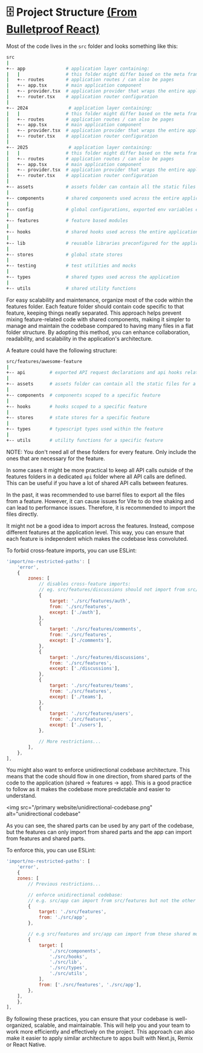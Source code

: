 # 🗄️ Project Structure [(From Bulletproof React)](https://github.com/alan2207/bulletproof-react/blob/master/docs/project-structure.md)

Most of the code lives in the `src` folder and looks something like this:

```sh
src
|
+-- app               # application layer containing:
|   |                 # this folder might differ based on the meta framework used
|   +-- routes        # application routes / can also be pages
|   +-- app.tsx       # main application component
|   +-- provider.tsx  # application provider that wraps the entire application with different global providers - this might also differ based on meta framework used
|   +-- router.tsx    # application router configuration
|
+-- 2024               # application layer containing:
|   |                 # this folder might differ based on the meta framework used
|   +-- routes        # application routes / can also be pages
|   +-- app.tsx       # main application component
|   +-- provider.tsx  # application provider that wraps the entire application with different global providers - this might also differ based on meta framework used
|   +-- router.tsx    # application router configuration
|
+-- 2025               # application layer containing:
|   |                 # this folder might differ based on the meta framework used
|   +-- routes        # application routes / can also be pages
|   +-- app.tsx       # main application component
|   +-- provider.tsx  # application provider that wraps the entire application with different global providers - this might also differ based on meta framework used
|   +-- router.tsx    # application router configuration
|
+-- assets            # assets folder can contain all the static files such as images, fonts, etc.
|
+-- components        # shared components used across the entire application
|
+-- config            # global configurations, exported env variables etc.
|
+-- features          # feature based modules
|
+-- hooks             # shared hooks used across the entire application
|
+-- lib               # reusable libraries preconfigured for the application
|
+-- stores            # global state stores
|
+-- testing           # test utilities and mocks
|
+-- types             # shared types used across the application
|
+-- utils             # shared utility functions
```

For easy scalability and maintenance, organize most of the code within the features folder. Each feature folder should contain code specific to that feature, keeping things neatly separated. This approach helps prevent mixing feature-related code with shared components, making it simpler to manage and maintain the codebase compared to having many files in a flat folder structure. By adopting this method, you can enhance collaboration, readability, and scalability in the application's architecture.

A feature could have the following structure:

```sh
src/features/awesome-feature
|
+-- api         # exported API request declarations and api hooks related to a specific feature
|
+-- assets      # assets folder can contain all the static files for a specific feature
|
+-- components  # components scoped to a specific feature
|
+-- hooks       # hooks scoped to a specific feature
|
+-- stores      # state stores for a specific feature
|
+-- types       # typescript types used within the feature
|
+-- utils       # utility functions for a specific feature
```

NOTE: You don't need all of these folders for every feature. Only include the ones that are necessary for the feature.

In some cases it might be more practical to keep all API calls outside of the features folders in a dedicated `api` folder where all API calls are defined. This can be useful if you have a lot of shared API calls between features.

In the past, it was recommended to use barrel files to export all the files from a feature. However, it can cause issues for Vite to do tree shaking and can lead to performance issues. Therefore, it is recommended to import the files directly.

It might not be a good idea to import across the features. Instead, compose different features at the application level. This way, you can ensure that each feature is independent which makes the codebase less convoluted.

To forbid cross-feature imports, you can use ESLint:

```js
'import/no-restricted-paths': [
    'error',
    {
        zones: [
            // disables cross-feature imports:
            // eg. src/features/discussions should not import from src/features/comments, etc.
            {
                target: './src/features/auth',
                from: './src/features',
                except: ['./auth'],
            },
            {
                target: './src/features/comments',
                from: './src/features',
                except: ['./comments'],
            },
            {
                target: './src/features/discussions',
                from: './src/features',
                except: ['./discussions'],
            },
            {
                target: './src/features/teams',
                from: './src/features',
                except: ['./teams'],
            },
            {
                target: './src/features/users',
                from: './src/features',
                except: ['./users'],
            },

            // More restrictions...
        ],
    },
],
```

You might also want to enforce unidirectional codebase architecture. This means that the code should flow in one direction, from shared parts of the code to the application (shared -> features -> app). This is a good practice to follow as it makes the codebase more predictable and easier to understand.

<img
  src="/primary website/unidirectional-codebase.png"
  alt="unidirectional codebase"
></img>

As you can see, the shared parts can be used by any part of the codebase, but the features can only import from shared parts and the app can import from features and shared parts.

To enforce this, you can use ESLint:

```js
'import/no-restricted-paths': [
    'error',
    {
    zones: [
        // Previous restrictions...

        // enforce unidirectional codebase:
        // e.g. src/app can import from src/features but not the other way around
        {
            target: './src/features',
            from: './src/app',
        },

        // e.g src/features and src/app can import from these shared modules but not the other way around
        {
            target: [
                './src/components',
                './src/hooks',
                './src/lib',
                './src/types',
                './src/utils',
            ],
            from: ['./src/features', './src/app'],
        },
    ],
    },
],
```

By following these practices, you can ensure that your codebase is well-organized, scalable, and maintainable. This will help you and your team to work more efficiently and effectively on the project.
This approach can also make it easier to apply similar architecture to apps built with Next.js, Remix or React Native.
